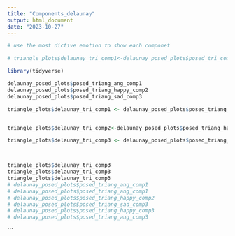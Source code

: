 ```yaml
---
title: "Components_delaunay"
output: html_document
date: "2023-10-27"
---
```



```r


# use the most dictive emotion to show each componet

# triangle_plots$delaunay_tri_comp1<-delaunay_posed_plots$posed_tri_comp1_+  theme(plot.background = element_rect(fill = "black"))

library(tidyverse)

delaunay_posed_plots$posed_triang_ang_comp1
delaunay_posed_plots$posed_triang_happy_comp2
delaunay_posed_plots$posed_triang_sad_comp3

triangle_plots$delaunay_tri_comp1 <- delaunay_posed_plots$posed_triang_ang_comp1+  theme(plot.background = element_rect(fill = "black"))


triangle_plots$delaunay_tri_comp2<-delaunay_posed_plots$posed_triang_happy_comp2+  theme(plot.background = element_rect(fill = "black"))

triangle_plots$delaunay_tri_comp3 <- delaunay_posed_plots$posed_triang_sad_comp3+ theme(plot.background = element_rect(fill = "black"))



triangle_plots$delaunay_tri_comp3 
triangle_plots$delaunay_tri_comp3 
triangle_plots$delaunay_tri_comp3 
# delaunay_posed_plots$posed_triang_ang_comp1
# delaunay_posed_plots$posed_triang_ang_comp1
# delaunay_posed_plots$posed_triang_happy_comp2
# delaunay_posed_plots$posed_triang_sad_comp3
# delaunay_posed_plots$posed_triang_happy_comp3
# delaunay_posed_plots$posed_triang_ang_comp3


```

```